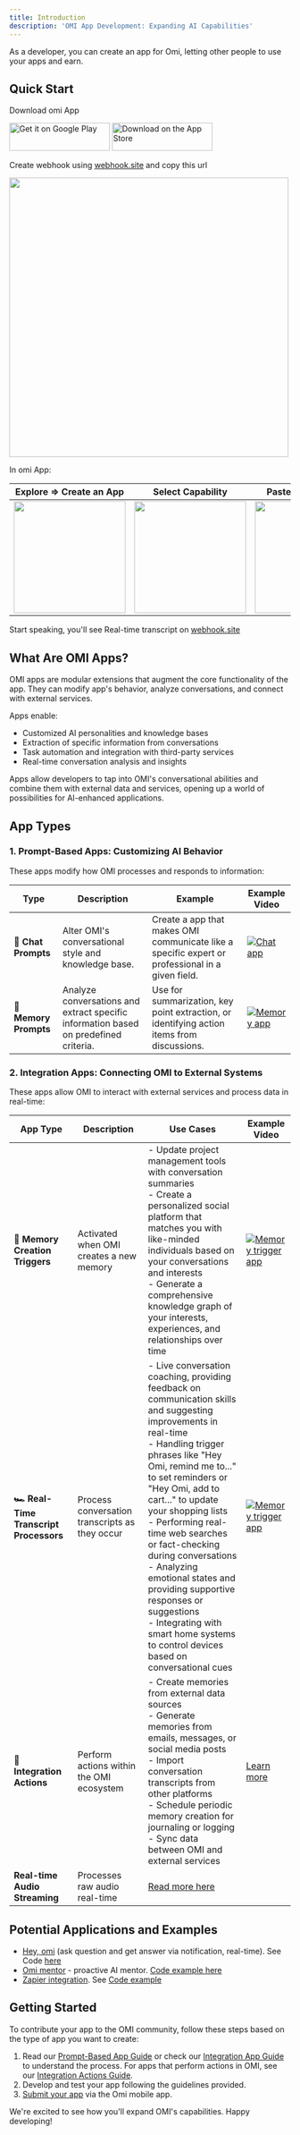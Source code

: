 ```yaml
---
title: Introduction
description: 'OMI App Development: Expanding AI Capabilities'
---
```


As a developer, you can create an app for Omi, letting other people to use your apps and earn.

## Quick Start

Download omi App

[<img src='https://upload.wikimedia.org/wikipedia/commons/7/78/Google_Play_Store_badge_EN.svg' alt='Get it on Google Play' height="50px" width="180px"/>](https://play.google.com/store/apps/details?id=com.friend.ios)
[<img src='https://upload.wikimedia.org/wikipedia/commons/3/3c/Download_on_the_App_Store_Badge.svg' alt="Download on the App Store" height="50px" width="180px"/>](https://apps.apple.com/us/app/friend-ai-wearable/id6502156163)



Create webhook using [webhook.site](https://webhook.site) and copy this url 

<img src="https://github.com/user-attachments/assets/083a6ec4-4694-4c7a-843a-4a1a0c254453" width="500"/>

In omi App:

| Explore => Create an App  | Select Capability  | Paste Webhook URL | Install App 
| ------------- | ------------- | ------------- | ------------- | 
| <img src="https://github.com/user-attachments/assets/31809b81-7de2-4381-b5fc-5c9714972211" width="200"/>  |<img src="https://github.com/user-attachments/assets/59cfbe8e-7e3b-437f-81f7-25eb50ccdd7d" width="200"/>| <img src="https://github.com/user-attachments/assets/3d864ee8-555f-4ded-b4db-87ff78128323" width = "200"/>  | <img src="https://github.com/user-attachments/assets/58cf6da6-e245-415e-92e7-dc1f46583cfc" width="200"/>|

Start speaking, you'll see Real-time transcript on [webhook.site ](https://webhook.site)





## What Are OMI Apps?

OMI apps are modular extensions that augment the core functionality of the app. They can modify app's
behavior, analyze conversations, and connect with external services.

Apps enable:

- Customized AI personalities and knowledge bases
- Extraction of specific information from conversations
- Task automation and integration with third-party services
- Real-time conversation analysis and insights

[//]: # (With apps, OMI can be transformed into specialized tools such as:)

[//]: # (- A personal productivity coach that extracts action items and updates task management systems)

[//]: # (- An expert in any field, providing specialized knowledge and advice)

[//]: # (- A real-time language translator and cultural advisor)

[//]: # (- A personal CRM that analyzes conversations and maintains relationship histories)

[//]: # (- A health and fitness tracker that interprets discussions about diet and exercise)

Apps allow developers to tap into OMI's conversational abilities and combine them with external data and services,
opening up a world of possibilities for AI-enhanced applications.

## App Types

### 1. Prompt-Based Apps: Customizing AI Behavior

These apps modify how OMI processes and responds to information:

| Type                  | Description                                                                          | Example                                                                                                | Example Video                                                                                            |
|-----------------------|--------------------------------------------------------------------------------------|--------------------------------------------------------------------------------------------------------|----------------------------------------------------------------------------------------------------------|
| **💬 Chat Prompts**   | Alter OMI's conversational style and knowledge base.                              | Create a app that makes OMI communicate like a specific expert or professional in a given field. | [![Chat app](https://img.youtube.com/vi/k1XhccNDT94/0.jpg)](https://youtube.com/shorts/k1XhccNDT94)   |
| **🧠 Memory Prompts** | Analyze conversations and extract specific information based on predefined criteria. | Use for summarization, key point extraction, or identifying action items from discussions.             | [![Memory app](https://img.youtube.com/vi/Y3ehX_ueQmE/0.jpg)](https://youtube.com/shorts/Y3ehX_ueQmE) |

### 2. Integration Apps: Connecting OMI to External Systems

These apps allow OMI to interact with external services and process data in real-time:

| App Type                                                             | Description                                    | Use Cases                                                                                                                                                                                                                                                                                                                                                                                                                                                                                                                 | Example Video                                                                                                    |
|-------------------------------------------------------------------------|------------------------------------------------|---------------------------------------------------------------------------------------------------------------------------------------------------------------------------------------------------------------------------------------------------------------------------------------------------------------------------------------------------------------------------------------------------------------------------------------------------------------------------------------------------------------------------|------------------------------------------------------------------------------------------------------------------|
| **👷 Memory Creation Triggers**                                         | Activated when OMI creates a new memory     | - Update project management tools with conversation summaries<br />- Create a personalized social platform that matches you with like-minded individuals based on your conversations and interests<br />- Generate a comprehensive knowledge graph of your interests, experiences, and relationships over time                                                                                                                                                                                                                | [![Memory trigger app](https://img.youtube.com/vi/Yv7gP3GZ0ME/0.jpg)](https://youtube.com/shorts/Yv7gP3GZ0ME) |
| **🏎️ Real-Time Transcript Processors** | Process conversation transcripts as they occur | - Live conversation coaching, providing feedback on communication skills and suggesting improvements in real-time<br />- Handling trigger phrases like "Hey Omi, remind me to..." to set reminders or "Hey Omi, add to cart..." to update your shopping lists<br />- Performing real-time web searches or fact-checking during conversations<br />- Analyzing emotional states and providing supportive responses or suggestions<br />- Integrating with smart home systems to control devices based on conversational cues | [![Memory trigger app](https://img.youtube.com/vi/h4ojO3WzkxQ/0.jpg)](https://youtube.com/shorts/h4ojO3WzkxQ) |
| **🔄 Integration Actions** | Perform actions within the OMI ecosystem | - Create memories from external data sources<br />- Generate memories from emails, messages, or social media posts<br />- Import conversation transcripts from other platforms<br />- Schedule periodic memory creation for journaling or logging<br />- Sync data between OMI and external services | [Learn more](https://docs.omi.me/docs/developer/apps/IntegrationActions) |
|**Real-time Audio Streaming**|Processes raw audio real-time|[Read more here](https://docs.omi.me/docs/developer/AudioStreaming)|||||

## Potential Applications and Examples
- [Hey, omi](https://h.omi.me/apps/hey-omi-01JCZJQWAZ1J6PYNDW4S15Y5JD) (ask question and get answer via notification, real-time). See Code [here](https://github.com/BasedHardware/omi/blob/main/plugins/example/notifications/hey_omi.py)
- [Omi mentor](https://h.omi.me/apps/omi-your-mentor-and-teacher-01JCPRSZ7FS40FHFNSJZEWR8R1) - proactive AI mentor. [Code example here](https://github.com/BasedHardware/omi/blob/main/plugins/example/notifications/mentor/main.py) 
- [Zapier integration](https://h.omi.me/apps/zapier). See [Code example](https://github.com/BasedHardware/omi/tree/main/plugins/example/zapier) 







## Getting Started

To contribute your app to the OMI community, follow these steps based on the type of app you want to create:

1. Read our [Prompt-Based App Guide](https://docs.omi.me/docs/developer/apps/PromptBased/) or check
   our [Integration App Guide](https://docs.omi.me/docs/developer/apps/Integrations/) to
   understand the process. For apps that perform actions in OMI, see our [Integration Actions Guide](https://docs.omi.me/docs/developer/apps/IntegrationActions/).
2. Develop and test your app following the guidelines provided.
3. [Submit your app](https://x.com/kodjima33/status/1854725658485965061) via the Omi mobile app.

We're excited to see how you'll expand OMI's capabilities. Happy developing!
